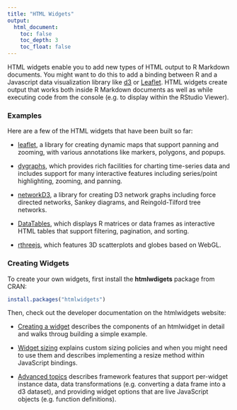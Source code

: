 ```yaml
---
title: "HTML Widgets"
output:
  html_document:
    toc: false
    toc_depth: 3
    toc_float: false
---
```


HTML widgets enable you to add new types of HTML output to R Markdown documents. You might want to do this to add a binding between R and a Javascript data visualization library like [d3](http://d3js.org) or [Leaflet](http://leafletjs.com). HTML widgets create output that works both inside R Markdown documents as well as while executing code from the console (e.g. to display within the RStudio Viewer).

### Examples

Here are a few of the HTML widgets that have been built so far:

* [leaflet](http://www.htmlwidgets.org/showcase_leaflet.html), a library for creating dynamic maps that support panning and zooming, with various annotations like markers, polygons, and popups.

* [dygraphs](http://www.htmlwidgets.org/showcase_dygraphs.html), which provides rich facilities for charting time-series data and includes support for many interactive features including series/point highlighting, zooming, and panning.

* [networkD3](http://www.htmlwidgets.org/showcase_networkD3.html), a library for creating D3 network graphs including force directed networks, Sankey diagrams, and Reingold-Tilford tree networks.

* [DataTables](http://www.htmlwidgets.org/showcase_datatables.html), which displays R matrices or data frames as interactive HTML tables that support filtering, pagination, and sorting.

* [rthreejs](http://www.htmlwidgets.org/showcase_threejs.html), which features 3D scatterplots and globes based on WebGL.

### Creating Widgets

To create your own widgets, first install the **htmlwdigets** package from CRAN:

```r
install.packages("htmlwidgets")
```

Then, check out the developer documentation on the htmlwidgets website:

* [Creating a widget](http://www.htmlwidgets.org/develop_intro.html) describes the components of an htmlwidget in detail and walks throug building a simple example.

* [Widget sizing](http://www.htmlwidgets.org/develop_sizing.html) explains custom sizing policies and when you might need to use them and describes implementing a resize method within JavaScript bindings.

* [Advanced topics](http://www.htmlwidgets.org/develop_advanced.html) describes  framework features that support per-widget instance data, data transformations (e.g. converting a data frame into a d3 dataset), and providing widget options that are live JavaScript objects (e.g. function definitions).


